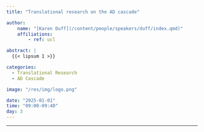 ```yaml
---
title: "Translational research on the AD cascade"

author:
    name: "[Karen Duff](/content/people/speakers/duff/index.qmd)"
    affiliations:
        - ref: ucl

abstract: |
  {{< lipsum 1 >}}

categories:
  - Translational Research
  - AD Cascade

image: "/res/img/logo.png"

date: "2025-01-01"
time: "09:00-09:40"
day: 3
---
```


***

<object data="/res/quarto.pdf" type="application/pdf" width="100%" height="600">
</object> 